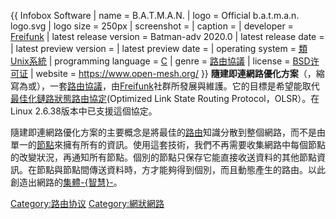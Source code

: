 {{roughtranslation|time=2018-05-31T04:27:40+00:00}}
{{noteTA|G1=IT|G2=FL}}
{{ Infobox Software
| name                   = B.A.T.M.A.N.
| logo                   = Official b.a.t.m.a.n. logo.svg
| logo size              = 250px
| screenshot             =
| caption                =
| developer              = [[Freifunk|Freifunk]]
| latest release version = Batman-adv 2020.0
| latest release date    = {{release date|2020|03|04}}
| latest preview version = 
| latest preview date    = 
| operating system       = [[類Unix系統|類Unix系統]]
| programming language   = [[C语言|C]]
| genre                  = [[路由協議|路由協議]]
| license                = [[BSD许可证|BSD许可证]]
| website                = https://www.open-mesh.org/
}}
'''隨建即連網路優化方案'''（{{lang-en|Better Approach To Mobile Adhoc Networking}}，縮寫為{{lang|en|B.A.T.M.A.N.}}或{{lang|en|BATMAN}}），一套[[路由協議|路由協議]]，由[[Freifunk|Freifunk]]社群所發展與維護。它的目標是希望能取代[[最佳化鏈路狀態路由協定|最佳化鏈路狀態路由協定]](Optimized Link State Routing Protocol，OLSR）。在Linux 2.6.38版本中已支援這個協定。

隨建即連網路優化方案的主要概念是將最佳的[[路由|路由]]知識分散到整個網路，而不是由單一的[[節點|節點]]來擁有所有的資訊。使用這套技術，我們不再需要收集網路中每個節點的改變狀況，再通知所有節點。個別的節點只保存它能直接收送資料的其他節點資訊。在節點與節點間傳送資料時，方才能夠得到個別，而且動態產生的路由。以此創造出網路的[[集體智慧|集體-{智慧}-]]。

{{路由软件}}

{{DEFAULTSORT:BATMAN}}
[[Category:路由协议|Category:路由协议]]
[[Category:網狀網路|Category:網狀網路]]